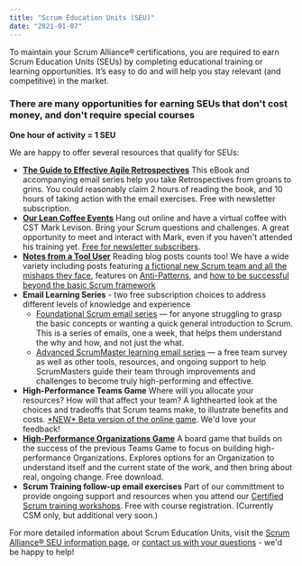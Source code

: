```yaml
---
title: "Scrum Education Units (SEU)"
date: "2021-01-07"
---
```


To maintain your Scrum Alliance® certifications, you are required to earn Scrum Education Units (SEUs) by completing educational training or learning opportunities. It’s easy to do and will help you stay relevant (and competitive) in the market.

### There are many opportunities for earning SEUs that don't cost money, and don't require special courses

**One hour of activity = 1 SEU**

We are happy to offer several resources that qualify for SEUs:

- **[The Guide to Effective Agile Retrospectives](/guide-to-effective-agile-retrospectives)** This eBook and accompanying email series help you take Retrospectives from groans to grins. You could reasonably claim 2 hours of reading the book, and 10 hours of taking action with the email exercises. Free with newsletter subscription.
- **[Our Lean Coffee Events](/lean-coffee)** Hang out online and have a virtual coffee with CST Mark Levison. Bring your Scrum questions and challenges. A great opportunity to meet and interact with Mark, even if you haven't attended his training yet. [Free for newsletter subscribers](/newsletter).
- **[Notes from a Tool User](/blog)** Reading blog posts counts too! We have a wide variety including posts featuring [a fictional new Scrum team and all the mishaps they face](/blog/scrum-by-example), features on [Anti-Patterns](/blog/scrum-anti-patterns), and [how to be successful beyond the basic Scrum framework](/blog/beyond-scrum-blog-series)
- **Email Learning Series** - two free subscription choices to address different levels of knowledge and experience
    - [Foundational Scrum email series](https://www.getdrip.com/forms/496996274/submissions/new) — for anyone struggling to grasp the basic concepts or wanting a quick general introduction to Scrum. This is a series of emails, one a week, that helps them understand the why and how, and not just the what.
    - [Advanced ScrumMaster learning email series](https://www.getdrip.com/forms/805574682/submissions/new) — a free team survey as well as other tools, resources, and ongoing support to help ScrumMasters guide their team through improvements and challenges to become truly high-performing and effective.
- **High-Performance Teams Game** Where will you allocate your resources? How will that affect your team? A lighthearted look at the choices and tradeoffs that Scrum teams make, to illustrate benefits and costs. [\*NEW\* Beta version of the online game](https://teamsgame.agilepainrelief.com/). We'd love your feedback!
- **[High-Performance Organizations Game](/building-high-performance-organizations-game)** A board game that builds on the success of the previous Teams Game to focus on building high-performance Organizations. Explores options for an Organization to understand itself and the current state of the work, and then bring about real, ongoing change. Free download.
- **Scrum Training follow-up email exercises** Part of our committment to provide ongoing support and resources when you attend our [Certified Scrum training workshops](/certified-scrum-agile-training). Free with course registration. (Currently CSM only, but additional very soon.)

For more detailed information about Scrum Education Units, visit the [Scrum Alliance® SEU information page](https://www.scrumalliance.org/get-certified/scrum-education-units), or [contact us with your questions](/contact-us) - we'd be happy to help!

